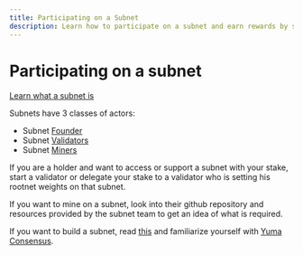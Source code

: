 ```yaml
---
title: Participating on a Subnet
description: Learn how to participate on a subnet and earn rewards by staking your tokens.
---
```


# Participating on a subnet

[Learn what a subnet is](/docs/subnets/what-is-a-subnet)

Subnets have 3 classes of actors:

- Subnet [Founder](/docs/subnets/building-a-subnet)
- Subnet [Validators](/docs/validating/what-is-validating)
- Subnet [Miners](/docs/mining/what-is-mining)

If you are a holder and want to access or support a subnet with your stake, start a validator or delegate your stake to a validator who is setting his rootnet weights on that subnet.

If you want to mine on a subnet, look into their github repository and resources provided by the subnet team to get an idea of what is required.

If you want to build a subnet, read [this](/docs/subnets/building-a-subnet) and familiarize yourself with [Yuma Consensus](/docs/subspace/yuma-consensus).
